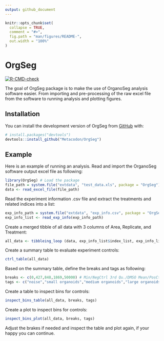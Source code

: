 ```yaml
---
output: github_document
---
```


<!-- README.md is generated from README.Rmd. Please edit that file -->

```r
knitr::opts_chunk$set(
  collapse = TRUE,
  comment = "#>",
  fig.path = "man/figures/README-",
  out.width = "100%"
)
```

# OrgSeg

<!-- badges: start -->
[![R-CMD-check](https://github.com/Metacodon/OrgSeg/actions/workflows/R-CMD-check.yaml/badge.svg)](https://github.com/Metacodon/OrgSeg/actions/workflows/R-CMD-check.yaml)
<!-- badges: end -->

The goal of OrgSeg package is to make the use of OrganoSeg analysis software easier. From importing and pre-processing of the raw excel file from the software to running analysis and plotting figures.

## Installation

You can install the development version of OrgSeg from [GitHub](https://github.com/) with:

``` r
# install.packages("devtools")
devtools::install_github("Metacodon/OrgSeg")
```

## Example

Here is an example of running an analysis. Read and import the OrganoSeg software output excel file as following:

```r
library(OrgSeg) # Load the package
file_path = system.file("extdata", "test_data.xls", package = "OrgSeg") # Path to the OrganoSeg output excel file. Here we've provided an example data file included in the package that you can access the path with system.file("extdata", "test_data.xls", package = "OrgSeg").
data <- read_excel_file(file_path)
```

Read the experiment information .csv file and extract the treatments and related indices into a list:

```r
exp_info_path = system.file("extdata", "exp_info.csv", package = "OrgSeg") # Path to the experiment information .csv file. Here we've provided an example experiment information .csv file included in the package that you can access the path with system.file("extdata", "test_data.xls", package = "OrgSeg").
exp_info_list <- read_exp_info(exp_info_path)
```

Create a merged tibble of all data with 3 columns of Area, Replicate, and Treatment:

```r
all_data <- tibbleing_loop (data, exp_info_list$index_list, exp_info_list$treatments)
```

Create a summary table to evaluate experiment controls:

```r
ctrl_table(all_data)
```

Based on the summary table, define the breaks and tags as following:

```r
breaks <- c(0,427,848,1869,50000) # Min/NegCtrl 3rd Qu./DMSO Mean/PosCtrl 3rd Qu./Max
tags <- c("noise","small organoids","medium organoids","large organoids")
```

Create a table to inspect bins for controls:

```r
inspect_bins_table(all_data, breaks, tags)
```

Create a plot to inspect bins for controls:

```r
inspect_bins_plot(all_data, breaks, tags)
```

Adjust the brakes if needed and inspect the table and plot again, if your happy you can continue.

